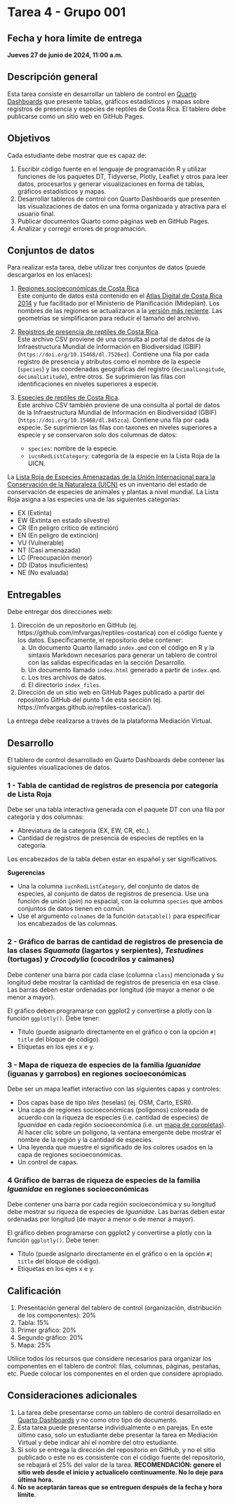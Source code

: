 # Tarea 4 - Grupo 001 {.unnumbered}

## Fecha y hora límite de entrega
**Jueves 27 de junio de 2024, 11:00 a.m.**

## Descripción general
Esta tarea consiste en desarrollar un tablero de control en [Quarto Dashboards](https://quarto.org/docs/dashboards/) que presente tablas, gráficos estadísticos y mapas sobre registros de presencia y especies de reptiles de Costa Rica. El tablero debe publicarse como un sitio web en GitHub Pages.

## Objetivos
Cada estudiante debe mostrar que es capaz de:

1. Escribir código fuente en el lenguaje de programación R y utilizar funciones de los paquetes DT, Tidyverse, Plotly, Leaflet y otros para leer datos, procesarlos y generar visualizaciones en forma de tablas, gráficos estadísticos y mapas.
2. Desarrollar tableros de control con Quarto Dashboards que presenten las visualizaciones de datos en una forma organizada y atractiva para el usuario final.
3. Publicar documentos Quarto como páginas web en GitHub Pages.
4. Analizar y corregir errores de programación.

## Conjuntos de datos
Para realizar esta tarea, debe utilizar tres conjuntos de datos (puede descargarlos en los enlaces):

1. [Regiones socioeconómicas de Costa Rica](https://github.com/gf0604-procesamientodatosgeograficos/2024-i/blob/main/datos/mideplan/regiones-socioeconomicas.gpkg)  
Este conjunto de datos está contenido en el [Atlas Digital de Costa Rica 2014](https://repositoriotec.tec.ac.cr/handle/2238/6749?show=full) y fue facilitado por el Ministerio de Planificación (Mideplán). Los nombres de las regiones se actualizaron a la [versión más reciente](https://documentos.mideplan.go.cr/share/s/eZ8HYuxgTl6xCHx3ZAEBrg). Las geometrías se simplificaron para reducir el tamaño del archivo.

2. [Registros de presencia de reptiles de Costa Rica](https://github.com/gf0604-procesamientodatosgeograficos/2024-i/blob/main/datos/gbif/registros-reptiles.csv).  
Este archivo CSV proviene de una consulta al portal de datos de la Infraestructura Mundial de Información en Biodiversidad (GBIF)  (`https://doi.org/10.15468/dl.7526ez`). Contiene una fila por cada registro de presencia y atributos como el nombre de la especie (`species`) y las coordenadas geográficas del registro (`decimalLongitude`, `decimalLatitude`), entre otros. Se suprimieron las filas con identificaciones en niveles superiores a especie.

3. [Especies de reptiles de Costa Rica](https://github.com/gf0604-procesamientodatosgeograficos/2024-i/blob/main/datos/gbif/especies-reptiles.csv).  
Este archivo CSV también proviene de una consulta al portal de datos de la Infraestructura Mundial de Información en Biodiversidad (GBIF) (`https://doi.org/10.15468/dl.845zca`). Contiene una fila por cada especie. Se suprimieron las filas con taxones en niveles superiores a especie y se conservaron solo dos columnas de datos:

    - `species`: nombre de la especie.
    - `iucnRedListCategory`: categoría de la especie en la Lista Roja de la UICN.

La [Lista Roja de Especies Amenazadas de la Unión Internacional para la Conservación de la Naturaleza (UICN)](https://www.iucnredlist.org/) es un inventario del estado de conservación de especies de animales y plantas a nivel mundial. La Lista Roja asigna a las especies una de las siguientes categorías:

- EX (Extinta)
- EW (Extinta en estado silvestre)
- CR (En peligro crítico de extinción)
- EN (En peligro de extinción)
- VU (Vulnerable)
- NT (Casi amenazada)
- LC (Preocupación menor)
- DD (Datos insuficientes)
- NE (No evaluada)

## Entregables
Debe entregar dos direcciones web:

1.  Dirección de un repositorio en GitHub (ej. https://github.com/mfvargas/reptiles-costarica) con el código fuente y los datos. Específicamente, el repositorio debe contener:
    a. Un documento Quarto llamado `index.qmd` con el código en R y la sintaxis Markdown necesarios para generar un tablero de control con las salidas especificadas en la sección Desarrollo.
    b. Un documento llamado `index.html` generado a partir de `index.qmd`.
    c. Los tres archivos de datos.
    d. El directorio `index_files`.    
    
2. Dirección de un sitio web en GitHub Pages publicado a partir del repositorio GitHub del punto 1 de esta sección (ej. https://mfvargas.github.io/reptiles-costarica/).

La entrega debe realizarse a través de la plataforma Mediación Virtual.

## Desarrollo
El tablero de control desarrollado en Quarto Dashboards debe contener las siguientes visualizaciones de datos.

### 1 - Tabla de cantidad de registros de presencia por categoría de Lista Roja
Debe ser una tabla interactiva generada con el paquete DT con una fila por categoría y dos columnas:

- Abreviatura de la categoría (EX, EW, CR, etc.).
- Cantidad de registros de presencia de especies de reptiles en la categoría.

Los encabezados de la tabla deben estar en español y ser significativos. 

**Sugerencias**  

- Una la columna `iucnRedListCategory`, del conjunto de datos de especies, al conjunto de datos de registros de presencia. Use una función de unión (*join*) no espacial, con la columna `species` que ambos conjuntos de datos tienen en común.
- Use el argumento `colnames` de la función `datatable()` para especificar los encabezados de las columnas.

### 2 - Gráfico de barras de cantidad de registros de presencia de las clases *Squamata* (lagartos y serpientes), *Testudines* (tortugas) y *Crocodylia* (cocodrilos y caimanes)
Debe contener una barra por cada clase (columna `class`) mencionada y su longitud debe mostrar la cantidad de registros de presencia en esa clase. Las barras deben estar ordenadas por longitud (de mayor a menor o de menor a mayor).

El gráfico deben programarse con ggplot2 y convertirse a plotly con la función `ggplotly()`. Debe tener:

- Título (puede asignarlo directamente en el gráfico o con la opción `#| title` del bloque de código).
- Etiquetas en los ejes x e y.

### 3 - Mapa de riqueza de especies de la familia *Iguanidae* (iguanas y garrobos) en regiones socioeconómicas
Debe ser un mapa leaflet interactivo con las siguientes capas y controles:

- Dos capas base de tipo *tiles* (teselas) (ej. OSM, Carto, ESRI).
- Una capa de regiones socioeconómicas (polígonos) coloreada de acuerdo con la riqueza de especies (i.e. cantidad de especies) de *Iguanidae* en cada región socioeconómica (i.e. un [mapa de coropletas](https://es.wikipedia.org/wiki/Mapa_coropl%C3%A9tico)). Al hacer clic sobre un polígono, la ventana emergente debe mostrar el nombre de la región y la cantidad de especies.
- Una leyenda que muestre el significado de los colores usados en la capa de regiones socioeconómicas.
- Un control de capas.

### 4 Gráfico de barras de riqueza de especies de la familia *Iguanidae* en regiones socioeconómicas
Debe contener una barra por cada región socioeconómica y su longitud debe mostrar su riqueza de especies de *Iguanidae*. Las barras deben estar ordenadas por longitud (de mayor a menor o de menor a mayor).

El gráfico deben programarse con ggplot2 y convertirse a plotly con la función `ggplotly()`. Debe tener:

- Título (puede asignarlo directamente en el gráfico o en la opción `#| title` del bloque de código).
- Etiquetas en los ejes x e y.

## Calificación
1. Presentación general del tablero de control (organización, distribución de los componentes): 20%
2. Tabla: 15%
3. Primer gráfico: 20%
4. Segundo gráfico: 20%
5. Mapa: 25%

Utilice todos los recursos que considere necesarios para organizar los componentes en el tablero de control: filas, columnas, páginas, pestañas, etc. Puede colocar los componentes en el orden que considere apropiado.

## Consideraciones adicionales
1. La tarea debe presentarse como un tablero de control desarrollado en [Quarto Dashboards](https://quarto.org/docs/dashboards/) y no como otro tipo de documento.
2. Esta tarea puede presentarse individualmente o en parejas. En este último caso, solo un estudiante debe presentar la tarea en Mediación Virtual y debe indicar ahí el nombre del otro estudiante.
3. Si solo se entrega la dirección del repositorio en GitHub, y no el sitio publicado o este no es consistente con el código fuente del repositorio, se rebajará el 25% del valor de la tarea. **RECOMENDACIÓN: genere el sitio web desde el inicio y actualícelo continuamente. No lo deje para última hora.**
3. **No se aceptarán tareas que se entreguen después de la fecha y hora límite**.